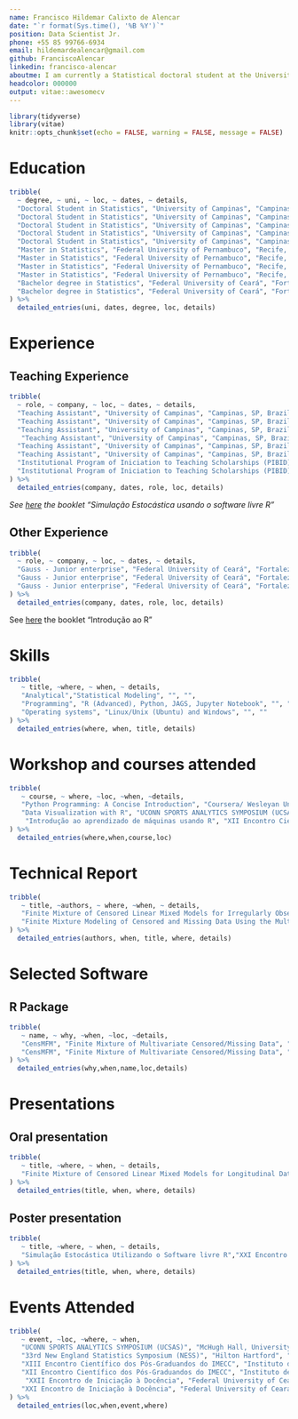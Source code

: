 ```yaml
---
name: Francisco Hildemar Calixto de Alencar
date: "`r format(Sys.time(), '%B %Y')`"
position: Data Scientist Jr.
phone: +55 85 99766-6934
email: hildemardealencar@gmail.com
github: FranciscoAlencar
linkedin: francisco-alencar
aboutme: I am currently a Statistical doctoral student at the University of Campinas working with multivariate finite mixtures. Member of the regression models research group of the UNICAMP Statistics department. I have an interest in statistical modeling and programming languages. Challenges are welcome, as I seek to perfect my abilities and knowledge.
headcolor: 000000
output: vitae::awesomecv
---
```


```r
library(tidyverse)
library(vitae)
knitr::opts_chunk$set(echo = FALSE, warning = FALSE, message = FALSE)
```

# Education
```r
tribble(
  ~ degree, ~ uni, ~ loc, ~ dates, ~ details,
  "Doctoral Student in Statistics", "University of Campinas", "Campinas, SP, Brazil", "2016 - Currently", "Research project: Finite mixture of linear mixed models for longitudinal data",
  "Doctoral Student in Statistics", "University of Campinas", "Campinas, SP, Brazil", "2016 - Currently", "Scholarship: CAPES",
  "Doctoral Student in Statistics", "University of Campinas", "Campinas, SP, Brazil", "2016 - Currently", "Advisor: Larissa Avila Matos",
  "Doctoral Student in Statistics", "University of Campinas", "Campinas, SP, Brazil", "2016 - Currently", "Co-advisor: Victor Hugo Lachos Dávila",
  "Doctoral Student in Statistics", "University of Campinas", "Campinas, SP, Brazil", "2016 - Currently", "Will be concluded in March, 2020",
  "Master in Statistics", "Federal University of Pernambuco", "Recife, PE, Brazil", "2014 - 2016", "Research project: Bayesian influence diagnostic in a class of Beta Rectangular Regression",
  "Master in Statistics", "Federal University of Pernambuco", "Recife, PE, Brazil", "2014 - 2016", "Scholarship: CAPES",
  "Master in Statistics", "Federal University of Pernambuco", "Recife, PE, Brazil", "2014 - 2016", "Advisor: Raydonal Ospina Martínez",
  "Master in Statistics", "Federal University of Pernambuco", "Recife, PE, Brazil", "2014 - 2016", "Co-advisor: Juvêncio Santos Nobre",
  "Bachelor degree in Statistics", "Federal University of Ceará", "Fortaleza, CE, Brazil", "2010 - 2013", "Research project: Beta Rectangular Regression Models",
  "Bachelor degree in Statistics", "Federal University of Ceará", "Fortaleza, CE, Brazil", "2010 - 2013", "Advisor: Juvêncio Santos Nobre"
) %>%
  detailed_entries(uni, dates, degree, loc, details)
```

# Experience

## Teaching Experience

```r
tribble(
  ~ role, ~ company, ~ loc, ~ dates, ~ details, 
  "Teaching Assistant", "University of Campinas", "Campinas, SP, Brazil", "S2/2018", "Course: ME414 - Estatística para Experimentalistas",
  "Teaching Assistant", "University of Campinas", "Campinas, SP, Brazil", "S2/2018", "Advisor: Larissa Avila Matos", 
  "Teaching Assistant", "University of Campinas", "Campinas, SP, Brazil", "S2/2018", "PED B - Integral Teaching Activities", 
   "Teaching Assistant", "University of Campinas", "Campinas, SP, Brazil", "S1/2018", "Course: ME414 - Estatística para Experimentalistas",
  "Teaching Assistant", "University of Campinas", "Campinas, SP, Brazil", "S1/2018", "Advisor:  Diego Fernando de Bernardini", 
  "Teaching Assistant", "University of Campinas", "Campinas, SP, Brazil", "S1/2018", "PED C - Partial Teaching Support Activities",
  "Institutional Program of Iniciation to Teaching Scholarships (PIBID)", "Federal University of Ceará", "Fortaleza, CE, Brazil", "2012 - 2013", "Teaching Assistant: Probabilidade I; Probabilidade II; Estatística básica; Softwares em Estatística.",
  "Institutional Program of Iniciation to Teaching Scholarships (PIBID)", "Federal University of Ceará", "Fortaleza, CE, Brazil", "2012 - 2013", "Development of the booklet: Simulação Estocástica usando o software livre R."
) %>%
  detailed_entries(company, dates, role, loc, details)
```

*See [here](https://github.com/FranciscoAlencar/R-software/blob/master/Stochastic_simulation_R.pdf) the booklet "Simulação Estocástica usando o software livre R"*

## Other Experience 

```r
tribble(
  ~ role, ~ company, ~ loc, ~ dates, ~ details, 
  "Gauss - Junior enterprise", "Federal University of Ceará", "Fortaleza, CE, Brazil", "2012-2012", "Responsible for managing the financial actions of company",
  "Gauss - Junior enterprise", "Federal University of Ceará", "Fortaleza, CE, Brazil", "2012-2012", "Statistical consulting services",
  "Gauss - Junior enterprise", "Federal University of Ceará", "Fortaleza, CE, Brazil", "2012-2012", "Development of the booklet: Introdução ao R.", 
) %>%
  detailed_entries(company, dates, role, loc, details)
```

 See [here](https://github.com/FranciscoAlencar/R-introduction/blob/master/Apostila_R.pdf) the booklet "Introdução ao R"

# Skills 

```r
tribble(
   ~ title, ~where, ~ when, ~ details, 
   "Analytical","Statistical Modeling", "", "", 
   "Programming", "R (Advanced), Python, JAGS, Jupyter Notebook", "", "",
   "Operating systems", "Linux/Unix (Ubuntu) and Windows", "", ""
) %>%
  detailed_entries(where, when, title, details)
```

# Workshop and courses attended 

```r
tribble(
   ~ course, ~ where, ~loc, ~when, ~details,
   "Python Programming: A Concise Introduction", "Coursera/ Wesleyan University", "Online", "2019", "14h",
   "Data Visualization with R", "UCONN SPORTS ANALYTICS SYMPOSIUM (UCSAS) - University of Connecticut", "Storrs, CT, USA", "2019", "2h",
    "Introdução ao aprendizado de máquinas usando R", "XII Encontro Científico dos Pós-Graduandos do IMECC", "Campinas, SP, Brazil", "2017", "4h"
) %>%
  detailed_entries(where,when,course,loc)
```

# Technical Report 

```r
tribble(
   ~ title, ~authors, ~ where, ~when, ~ details, 
   "Finite Mixture of Censored Linear Mixed Models for Irregularly Observed Longitudinal Data", "Alencar, Francisco H.C.; Matos, Larissa A.; Lachos, Victor H.", "University of Connecticut", "2019", "Technical Report, 19-23", 
   "Finite Mixture Modeling of Censored and Missing Data Using the Multivariate Skew-Normal Distribution", "Alencar, Francisco H.C.; Galarza, Christian E.; Matos, Larissa A.; Lachos, Victor H.", "University of Connecticut", "2019", "Technical Report, 19-31"
) %>%
  detailed_entries(authors, when, title, where, details)
```

# Selected Software 

## R Package

```r
tribble(
   ~ name, ~ why, ~when, ~loc, ~details,
   "CensMFM", "Finite Mixture of Multivariate Censored/Missing Data", "", "2019", "It fits    finite mixture models for censored or/and missing data using several multivariate distributions. Point estimation and asymptotic inference (via empirical information matrix) are offered as well as censored data generation. Pairwise scatter and contour plots can be generated. Possible multivariate distributions are the well-known normal, Student-t and skew-normal distributions.",  "CensMFM", "Finite Mixture of Multivariate Censored/Missing Data", "", "2019", "Released to CRAN",
   "CensMFM", "Finite Mixture of Multivariate Censored/Missing Data", "", "2019", "Author and maintainer"
) %>%
  detailed_entries(why,when,name,loc,details)
```


# Presentations

## Oral presentation 

```r
tribble(
   ~ title, ~where, ~ when, ~ details, 
   "Finite Mixture of Censored Linear Mixed Models for Longitudinal Data","33rd New England Statistics Symposium (NESS)", "May 15-17, 2019", "Hartford, CT, USA"
) %>%
  detailed_entries(title, when, where, details)
```

\newpage

## Poster presentation

```r
tribble(
   ~ title, ~where, ~ when, ~ details, 
   "Simulação Estocástica Utilizando o Software livre R","XXI Encontro de Iniciação à Docência", "2012", "Fortaleza, CE, Brazil"
) %>%
  detailed_entries(title, when, where, details)
```


# Events Attended 

```r
tribble(
   ~ event, ~loc, ~where, ~ when, 
   "UCONN SPORTS ANALYTICS SYMPOSIUM (UCSAS)", "McHugh Hall, University of Connecticut", "Storrs, CT, USA", "2019",
   "33rd New England Statistics Symposium (NESS)", "Hilton Hartford", "Hartford, CT, USA", "2019",
   "XIII Encontro Científico dos Pós-Graduandos do IMECC", "Instituto de Matemática, Estatística e Computação Científica (IMECC) - UNICAMP","Campinas, SP, Brazil", "2018",
   "XII Encontro Científico dos Pós-Graduandos do IMECC", "Instituto de Matemática, Estatística e Computação Científica (IMECC) - UNICAMP","Campinas, SP, Brazil", "2017",
    "XXII Encontro de Iniciação à Docência", "Federal University of Ceará", "Fortaleza, CE, Brazil", "2013",
   "XXI Encontro de Iniciação à Docência", "Federal University of Ceará", "Fortaleza, CE, Brazil", "2012"
) %>%
  detailed_entries(loc,when,event,where)
```



